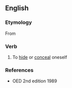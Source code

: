 ==English==

===Etymology===
From {{prefix|im|bosk|lang=en}}

===Verb===
{{en-verb}}

# {{context|obsolete|lang=en}} To [[hide]] or [[conceal]] oneself
#: {{rfquotek|Shelton}}

===References===
* OED 2nd edition 1989